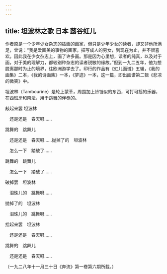 ```yaml
---
---
---
```

title: 坦波林之歌 日本 蕗谷虹儿
---



作者原是一个少年少女杂志的插画的画家，但只是少年少女的读者，却又非他所满足，曾说：“我是爱画美的事物的画家，描写成人的男女，到现在为止，并不很喜欢。因此我在少女杂志上，画了许多画。那是因为心里想，读者的纯真，以及对于画，对于美的理解力，都较别种杂志的读者锐敏的缘故。”但到一九二五年，他为想脱离那时为止的境界，往欧洲游学去了。印行的作品有《虹儿画谱》五辑，《我的画集》二本，《我的诗画集》一本，《梦迹》一本，这一篇，即出画谱第二辑《悲凉的微笑》中。

坦波林（Tambourine）是轮上蒙革，周围加上铃铛似的东西，可打可摇的乐器，在西班牙和南法，用于跳舞的伴奏的。

敲起来罢 坦波林

　还是还是　春天呀……

跳舞的　跳舞儿

　还是还是　春天呀……抛掉了的　坦波林

　怎么一下　踏破了……

跳舞的　跳舞儿

　怎么一下　踏破了……

破掉罢　坦波林

　泪珠儿的　跳舞呀……

抛掉了的　坦波林

　泪珠儿的　跳舞呀……

拾起来罢　坦波林

　还是还是　春天呀……

跳舞的　跳舞儿

　还是还是　春天呀……

（一九二八年十一月三十日《奔流》第一卷第六期所载。）